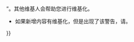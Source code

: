 {{abuse filter warning
|filter   = 36
|action   = warn
|friendly = yes
|text     = <big>'''警告'''</big>：您的编辑行为触发了[[Wikipedia:防滥用过滤器|自动过滤器]]。因为'''您增加的新内容没有[[维基百科:维基化|维基化]]'''。

*请您再次确认您添加的内容没有'''[[维基百科:版权信息|侵犯版权]]'''；请谨记'''{{red|在[[版权法|版权法]]的绝大多数情况下，维基百科皆不可转载来自其他网站的文章}}'''（翻译自其他语言版本维基百科的除外）。如果您对版权问题感到困惑，我们推荐您阅读[[Wikipedia:版权常见问题解答|《版权常见问题解答》]]。
*如果您不知道如何维基化您新增加的内容，请在新增内容章节的顶部加上'''<nowiki>{{subst:Wikify/auto}}</nowiki>'''模板，并且请翻到页面的最下方，再次点击“{{#ifexist: {{FULLPAGENAME}} | {{int:Publishchanges}} | {{int:Publishpage}} }}”。其他维基人会帮助您进行维基化。
*如果新增内容有维基化，但是出现了该警告，请{{Submit an affp report/warning|display=向我们报告此错误}}。
}}